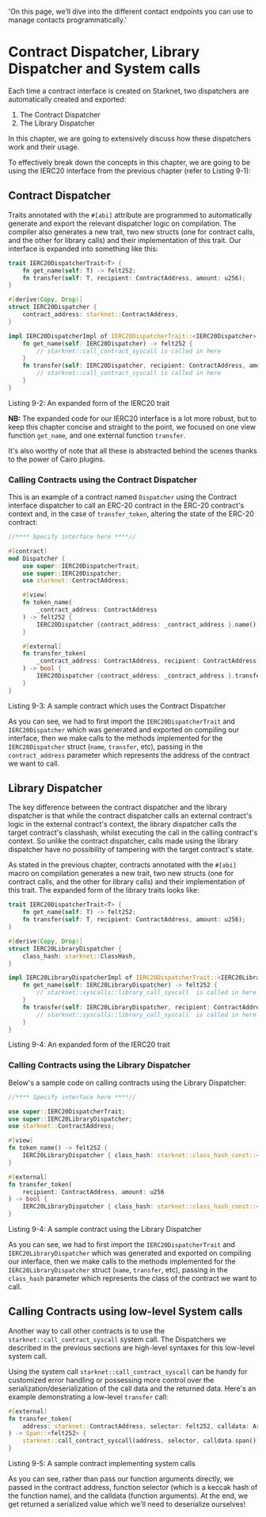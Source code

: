   'On this page, we’ll dive into the different contact endpoints you can use to manage contacts programmatically.'
  
# Contract Dispatcher, Library Dispatcher and System calls

Each time a contract interface is created on Starknet, two dispatchers are automatically created and exported:

1. The Contract Dispatcher
2. The Library Dispatcher

In this chapter, we are going to extensively discuss how these dispatchers work and their usage.

To effectively break down the concepts in this chapter, we are going to be using the IERC20 interface from the previous chapter (refer to Listing 9-1):

## Contract Dispatcher

Traits annotated with the `#[abi]` attribute are programmed to automatically generate and export the relevant dispatcher logic on compilation. The compiler also generates a new trait, two new structs (one for contract calls, and the other for library calls) and their implementation of this trait. Our interface is expanded into something like this:

```rust
trait IERC20DispatcherTrait<T> {
    fn get_name(self: T) -> felt252;
    fn transfer(self: T, recipient: ContractAddress, amount: u256);
}

#[derive(Copy, Drop)]
struct IERC20Dispatcher {
    contract_address: starknet::ContractAddress,
}

impl IERC20DispatcherImpl of IERC20DispatcherTrait::<IERC20Dispatcher> {
    fn get_name(self: IERC20Dispatcher) -> felt252 {
        // starknet::call_contract_syscall is called in here
    }
    fn transfer(self: IERC20Dispatcher, recipient: ContractAddress, amount: u256) {
        // starknet::call_contract_syscall is called in here
    }
}
```

<span class="caption">Listing 9-2: An expanded form of the IERC20 trait</span>

**NB:** The expanded code for our IERC20 interface is a lot more robust, but to keep this chapter concise and straight to the point, we focused on one view function `get_name`, and one external function `transfer`.

It's also worthy of note that all these is abstracted behind the scenes thanks to the power of Cairo plugins.

### Calling Contracts using the Contract Dispatcher

This is an example of a contract named `Dispatcher` using the Contract interface dispatcher to call an ERC-20 contract in the ERC-20 contract's context and, in the case of `transfer_token`, altering the state of the ERC-20 contract:

```rust
//**** Specify interface here ****//

#[contract]
mod Dispatcher {
    use super::IERC20DispatcherTrait;
    use super::IERC20Dispatcher;
    use starknet::ContractAddress;

    #[view]
    fn token_name(
        _contract_address: ContractAddress
    ) -> felt252 {
        IERC20Dispatcher {contract_address: _contract_address }.name()
    }

    #[external]
    fn transfer_token(
        _contract_address: ContractAddress, recipient: ContractAddress, amount: u256
    ) -> bool {
        IERC20Dispatcher {contract_address: _contract_address }.transfer(recipient, amount)
    }
}
```

<span class="caption">Listing 9-3: A sample contract which uses the Contract Dispatcher</span>

As you can see, we had to first import the `IERC20DispatcherTrait` and `IERC20Dispatcher` which was generated and exported on compiling our interface, then we make calls to the methods implemented for the `IERC20Dispatcher` struct (`name`, `transfer`, etc), passing in the `contract_address` parameter which represents the address of the contract we want to call.

## Library Dispatcher

The key difference between the contract dispatcher and the library dispatcher is that while the contract dispatcher calls an external contract's logic in the external contract's context, the library dispatcher calls the target contract's classhash, whilst executing the call in the calling contract's context.
So unlike the contract dispatcher, calls made using the library dispatcher have no possibility of tampering with the target contract's state.

As stated in the previous chapter, contracts annotated with the `#[abi]` macro on compilation generates a new trait, two new structs (one for contract calls, and the other for library calls) and their implementation of this trait. The expanded form of the library traits looks like:

```rust
trait IERC20DispatcherTrait<T> {
    fn get_name(self: T) -> felt252;
    fn transfer(self: T, recipient: ContractAddress, amount: u256);
}

#[derive(Copy, Drop)]
struct IERC20LibraryDispatcher {
    class_hash: starknet::ClassHash,
}

impl IERC20LibraryDispatcherImpl of IERC20DispatcherTrait::<IERC20LibraryDispatcher> {
    fn get_name(self: IERC20LibraryDispatcher) -> felt252 {
        // starknet::syscalls::library_call_syscall  is called in here
    }
    fn transfer(self: IERC20LibraryDispatcher, recipient: ContractAddress, amount: u256) {
        // starknet::syscalls::library_call_syscall  is called in here
    }
}
```

<span class="caption">Listing 9-4: An expanded form of the IERC20 trait</span>

### Calling Contracts using the Library Dispatcher

Below's a sample code on calling contracts using the Library Dispatcher:

```rust
//**** Specify interface here ****//

use super::IERC20DispatcherTrait;
use super::IERC20LibraryDispatcher;
use starknet::ContractAddress;

#[view]
fn token_name() -> felt252 {
    IERC20LibraryDispatcher { class_hash: starknet::class_hash_const::<0x1234>() }.name()
}

#[external]
fn transfer_token(
    recipient: ContractAddress, amount: u256
) -> bool {
    IERC20LibraryDispatcher { class_hash: starknet::class_hash_const::<0x1234>() }.transfer(recipient, amount)
}
```

<span class="caption">Listing 9-4: A sample contract using the Library Dispatcher</span>

As you can see, we had to first import the `IERC20DispatcherTrait` and `IERC20LibraryDispatcher` which was generated and exported on compiling our interface, then we make calls to the methods implemented for the `IERC20LibraryDispatcher` struct (`name`, `transfer`, etc), passing in the `class_hash` parameter which represents the class of the contract we want to call.

## Calling Contracts using low-level System calls

Another way to call other contracts is to use the `starknet::call_contract_syscall` system call. The Dispatchers we described in the previous sections are high-level syntaxes for this low-level system call.

Using the system call `starknet::call_contract_syscall` can be handy for customized error handling or possessing more control over the serialization/deserialization of the call data and the returned data. Here's an example demonstrating a low-level `transfer` call:

```rust
#[external]
fn transfer_token(
    address: starknet::ContractAddress, selector: felt252, calldata: Array<felt252>
) -> Span::<felt252> {
    starknet::call_contract_syscall(address, selector, calldata.span()).unwrap_syscall()
}
```

<span class="caption">Listing 9-5: A sample contract implementing system calls</span>

As you can see, rather than pass our function arguments directly, we passed in the contract address, function selector (which is a keccak hash of the function name), and the calldata (function arguments). At the end, we get returned a serialized value which we'll need to deserialize ourselves!
